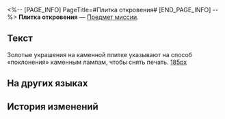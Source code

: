 <%-- [PAGE_INFO]
PageTitle=#Плитка откровения#
[END_PAGE_INFO] --%>
{{Предмет Инфобокс
|id          = 140271
|Изображение = Предмет Плитка откровения.png
|Тип         = Предмет миссии
|Инвентарь   = Миссии
|Редкость    = 3
|Эффект      = 
|Описание    = Особая каменная плитка, оставленная видьядхара. Похоже, в пёстром орнаменте скрыта информация о некой «последовательности».
}}
{{Описание|''«Следуйте за огнями, как начертано на камне».''}}
'''Плитка откровения''' — [[Предмет миссии]].

==Текст==
<div align="center">{{Цвет|Ключевой|Плитка откровения}}</div>
Золотые украшения на каменной плитке указывают на способ «поклонения» каменным лампам, чтобы снять печать.
[[Файл:Предмет Плитка откровения.png|185px]]

==На других языках==
{{На других языках
|en   = Revelation Slate
|zhs  = 昭言石板
|zht  = 昭言石板
|ja   = 昭言の石版
|ko   = 계시 석판
|es   = Losa de la revelación
|fr   = Dalle de révélation
|ru   = Плитка откровения
|th   = แผ่นหินประจักษ์แจ้ง
|vi   = Phiến Đá Chỉ Dẫn
|de   = Schiefer der Enthüllung
|id   = Prasasti Pengungkapan
|pt   = Placa da Revelação
}}

==История изменений==
{{История изменений|3.5}}